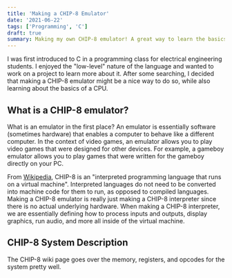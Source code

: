 ```yaml
---
title: 'Making a CHIP-8 Emulator'
date: '2021-06-22'
tags: ['Programming', 'C']
draft: true
summary: Making my own CHIP-8 emulator! A great way to learn the basics of how a CPU works.
---
```


I was first introduced to C in a programming class for electrical engineering students. I enjoyed the "low-level" nature of the language and wanted to work on
a project to learn more about it. After some searching, I decided that making a CHIP-8 emulator might be a nice way to do so, while also learning about the basics
of a CPU.

## What is a CHIP-8 emulator?

What is an emulator in the first place? An emulator is essentially software (sometimes hardware) that enables a computer to behave like a different computer. In the context of
video games, an emulator allows you to play video games that were designed for other devices. For example, a gameboy emulator allows you to play games that were written
for the gameboy directly on your PC.

From <a href="https://en.wikipedia.org/wiki/CHIP-8">Wikipedia</a>, CHIP-8 is an "interpreted programming language that runs on a virtual machine".
Interpreted languages do not need to be converted into machine code for them to run, as opposed to compiled languages. Making a CHIP-8 emulator is really just
making a CHIP-8 interpreter since there is no actual underlying hardware. When making a CHIP-8 interpreter, we are essentially defining how to process inputs and outputs,
display graphics, run audio, and more all inside of the virtual machine.

## CHIP-8 System Description

The CHIP-8 wiki page goes over the memory, registers, and opcodes for the system pretty well.
